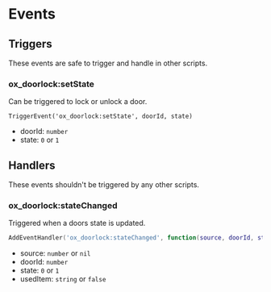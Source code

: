 # Events

## Triggers

These events are safe to trigger and handle in other scripts.

### ox_doorlock:setState

Can be triggered to lock or unlock a door.

```
TriggerEvent('ox_doorlock:setState', doorId, state)
```

- doorId: `number`
- state: `0` or `1`

## Handlers

These events shouldn't be triggered by any other scripts.

### ox_doorlock:stateChanged

Triggered when a doors state is updated.

```lua
AddEventHandler('ox_doorlock:stateChanged', function(source, doorId, state, usedItem) end)
```

- source: `number` or `nil`
- doorId: `number`
- state: `0` or `1`
- usedItem: `string` or `false`
